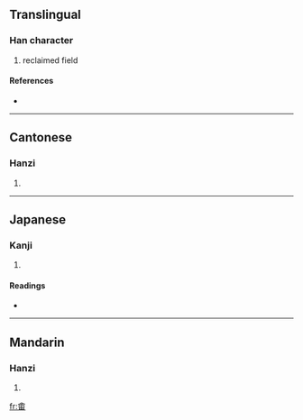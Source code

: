 {{also|畭}}
==Translingual==

===Han character===
{{Han char|rn=102|rad=田|as=07|sn=12|four=6809<sub>4</sub>|canj=人一木田 (OMDW)}}

# reclaimed field

====References====
* {{Han ref|kx=0763.120|dkj=21860|dj=1173.010|hdz=42543.020|uh=756C|ud=30060|bh=DAAE|bd=55982}}

----

==Cantonese==

===Hanzi===
{{yue-hanzi|jyut=|y=se1, yu4}}

# {{defn|Cantonese}}

----

==Japanese==

===Kanji===
{{ja-kanji|grade=|rs=田07}}

# {{defn|Japanese}}

====Readings====
* {{ja-readings|on=[[よ]] (yo)|kun=[[あらた]] (arata)|nanori=}}

----

==Mandarin==

===Hanzi===
{{cmn-hanzi|pin=[[yú]] ([[yu2]])|wg=yü<sup>2</sup>}}

# {{defn|Mandarin}}

[[fr:畬]]